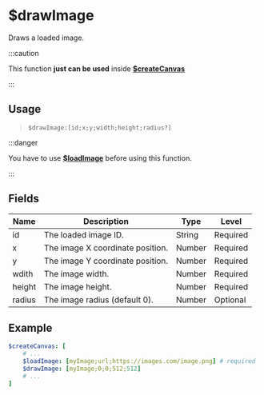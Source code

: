 # $drawImage
Draws a loaded image.

:::caution

This function __just can be used__ inside **[$createCanvas](createCanvas)**

:::

## Usage
> `$drawImage:[id;x;y;width;height;radius?]`

:::danger

You have to use **[$loadImage](loadImage)** before using this function.

:::

## Fields
| Name           | Description                       | Type	      | Level    |
| -------------- | --------------------------------- | ---------- | -------- |
| id			 | The loaded image ID.				 | String 	  | Required |
| x              | The image X coordinate position.  | Number     | Required |
| y     	     | The image Y coordinate position.  | Number     | Required |
| wdith          | The image width.	  				 | Number	  | Required |
| height		 | The image height.				 | Number     | Required |
| radius		 | The image radius (default 0).     | Number     | Optional |

## Example
```yaml
$createCanvas: [
	# ...
	$loadImage: [myImage;url;https://images.com/image.png] # required
	$drawImage: [myImage;0;0;512;512]
	# ...
]
```